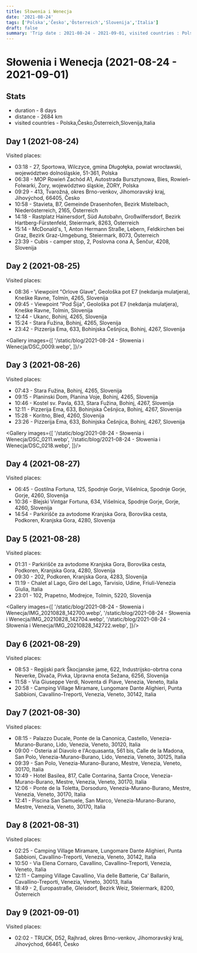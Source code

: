 ```yaml
---
title: Słowenia i Wenecja
date: '2021-08-24'
tags: ['Polska','Česko','Österreich','Slovenija','Italia']
draft: false
summary: 'Trip date : 2021-08-24 - 2021-09-01, visited countries : Polska,Česko,Österreich,Slovenija,Italia, distance : 2684'
---
```


# Słowenia i Wenecja (2021-08-24 - 2021-09-01)
## Stats
- duration - 8 days
- distance - 2684 km
- visited countries - Polska,Česko,Österreich,Slovenija,Italia

## Day 1 (2021-08-24)
Visited places:
- 03:18 - 27, Sportowa, Wilczyce, gmina Długołęka, powiat wrocławski, województwo dolnośląskie, 51-361, Polska
- 06:38 - MOP Rowień Zachód A1, Autostrada Bursztynowa, Bies, Rowień-Folwarki, Żory, województwo śląskie, ŻORY, Polska
- 09:29 - 413, Tvarožná, okres Brno-venkov, Jihomoravský kraj, Jihovýchod, 66405, Česko
- 10:58 - Stavieta, B7, Gemeinde Drasenhofen, Bezirk Mistelbach, Niederösterreich, 2165, Österreich
- 14:18 - Rastplatz Hainersdorf, Süd Autobahn, Großwilfersdorf, Bezirk Hartberg-Fürstenfeld, Steiermark, 8263, Österreich
- 15:14 - McDonald's, 1, Anton Hermann Straße, Lebern, Feldkirchen bei Graz, Bezirk Graz-Umgebung, Steiermark, 8073, Österreich
- 23:39 - Cubis - camper stop, 2, Poslovna cona A, Šenčur, 4208, Slovenija

## Day 2 (2021-08-25)
Visited places:
- 08:36 - Viewpoint  "Orlove Glave", Geološka pot E7 (nekdanja mulatjera), Kneške Ravne, Tolmin, 4265, Slovenija
- 09:45 - Viewpoint "Pod Šija", Geološka pot E7 (nekdanja mulatjera), Kneške Ravne, Tolmin, Slovenija
- 12:44 - Ukanc, Bohinj, 4265, Slovenija
- 15:24 - Stara Fužina, Bohinj, 4265, Slovenija
- 23:42 - Pizzerija Ema, 633, Bohinjska Češnjica, Bohinj, 4267, Slovenija

<Gallery images={[
	'/static/blog/2021-08-24 - Słowenia i Wenecja/DSC_0009.webp',
	]}/>

## Day 3 (2021-08-26)
Visited places:
- 07:43 - Stara Fužina, Bohinj, 4265, Slovenija
- 09:15 - Planinski Dom, Planina Voje, Bohinj, 4265, Slovenija
- 10:46 - Kostel sv. Pavla, 633, Stara Fužina, Bohinj, 4267, Slovenija
- 12:11 - Pizzerija Ema, 633, Bohinjska Češnjica, Bohinj, 4267, Slovenija
- 15:28 - Koritno, Bled, 4260, Slovenija
- 23:26 - Pizzerija Ema, 633, Bohinjska Češnjica, Bohinj, 4267, Slovenija

<Gallery images={[
	'/static/blog/2021-08-24 - Słowenia i Wenecja/DSC_0211.webp',
	'/static/blog/2021-08-24 - Słowenia i Wenecja/DSC_0218.webp',
	]}/>

## Day 4 (2021-08-27)
Visited places:
- 06:45 - Gostilna Fortuna, 125, Spodnje Gorje, Višelnica, Spodnje Gorje, Gorje, 4260, Slovenija
- 10:36 - Blejski Vintgar Fortuna, 634, Višelnica, Spodnje Gorje, Gorje, 4260, Slovenija
- 14:54 - Parkirišče za avtodome Kranjska Gora, Borovška cesta, Podkoren, Kranjska Gora, 4280, Slovenija

## Day 5 (2021-08-28)
Visited places:
- 01:31 - Parkirišče za avtodome Kranjska Gora, Borovška cesta, Podkoren, Kranjska Gora, 4280, Slovenija
- 09:30 - 202, Podkoren, Kranjska Gora, 4283, Slovenija
- 11:19 - Chalet al Lago, Giro del Lago, Tarvisio, Udine, Friuli-Venezia Giulia, Italia
- 23:01 - 102, Prapetno, Modrejce, Tolmin, 5220, Slovenija

<Gallery images={[
	'/static/blog/2021-08-24 - Słowenia i Wenecja/IMG_20210828_142700.webp',
	'/static/blog/2021-08-24 - Słowenia i Wenecja/IMG_20210828_142704.webp',
	'/static/blog/2021-08-24 - Słowenia i Wenecja/IMG_20210828_142722.webp',
	]}/>

## Day 6 (2021-08-29)
Visited places:
- 08:53 - Regijski park Škocjanske jame, 622, Industrijsko-obrtna cona Neverke, Divača, Pivka, Upravna enota Sežana, 6256, Slovenija
- 11:58 - Via Giuseppe Verdi, Noventa di Piave, Venezia, Veneto, Italia
- 20:58 - Camping Village Miramare, Lungomare Dante Alighieri, Punta Sabbioni, Cavallino-Treporti, Venezia, Veneto, 30142, Italia

## Day 7 (2021-08-30)
Visited places:
- 08:15 - Palazzo Ducale, Ponte de la Canonica, Castello, Venezia-Murano-Burano, Lido, Venezia, Veneto, 30120, Italia
- 09:00 - Osteria al Diavolo e l'Acquasanta, 561 bis, Calle de la Madona, San Polo, Venezia-Murano-Burano, Lido, Venezia, Veneto, 30125, Italia
- 09:39 - San Polo, Venezia-Murano-Burano, Mestre, Venezia, Veneto, 30170, Italia
- 10:49 - Hotel Basilea, 817, Calle Contarina, Santa Croce, Venezia-Murano-Burano, Mestre, Venezia, Veneto, 30170, Italia
- 12:06 - Ponte de la Toletta, Dorsoduro, Venezia-Murano-Burano, Mestre, Venezia, Veneto, 30170, Italia
- 12:41 - Piscina San Samuele, San Marco, Venezia-Murano-Burano, Mestre, Venezia, Veneto, 30170, Italia

## Day 8 (2021-08-31)
Visited places:
- 02:25 - Camping Village Miramare, Lungomare Dante Alighieri, Punta Sabbioni, Cavallino-Treporti, Venezia, Veneto, 30142, Italia
- 10:50 - Via Elena Cornaro, Cavallino, Cavallino-Treporti, Venezia, Veneto, Italia
- 12:11 - Camping Village Cavallino, Via delle Batterie, Ca' Ballarin, Cavallino-Treporti, Venezia, Veneto, 30013, Italia
- 18:49 - 2, Europastraße, Gleisdorf, Bezirk Weiz, Steiermark, 8200, Österreich

## Day 9 (2021-09-01)
Visited places:
- 02:02 - TRUCK, D52, Rajhrad, okres Brno-venkov, Jihomoravský kraj, Jihovýchod, 66461, Česko

